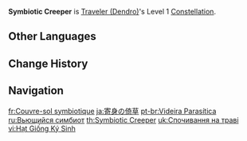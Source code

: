 {{Constellation Infobox
|image         = Constellation Symbiotic Creeper.png
|character     = Traveler (Dendro)
|level         = 1
|description   = After [[Razorgrass Blade]] hits an opponent, it will regenerate 3.5 Energy for the Traveler.
|utility1      = Energy
}}
'''Symbiotic Creeper''' is [[Traveler (Dendro)]]'s Level 1 [[Constellation]].

==Other Languages==
{{Other Languages
|en      = Symbiotic Creeper
|zhs     = 寄身的倚草
|zhs_rm  = Jìshēn de Yǐcǎo
|zht     = 寄身的倚草
|zht_rm  = Jìshēn de Yǐcǎo
|zh_tl   = 
|ja      = 寄身の倚草
|ja_rm   = Kishin no Isou{{Assumed}}
|ja_tl   = Give Oneself to Leaning on Grass
|ko      = 공생의 풀
|ko_rm   = Gongsaeng-ui Pul
|ko_tl   = Symbiosis Grass
|es      = Enredadera simbiótica
|es_tl   = Symbiotic Creeper
|fr      = Couvre-sol symbiotique
|fr_tl   = Symbiotic Groundcover
|ru      = Вьющийся симбиот
|ru_tl   = Climbing Symbiote
|th      = Symbiotic Creeper
|vi      = Hạt Giống Ký Sinh
|vi_tl   = 
|de      = Parasitäres Gras
|de_tl   = Parasitic Gras
|id      = Symbiotic Creeper
|pt      = Videira Parasítica
|pt_tl   = 
|tr      = Simbiyot Sürüngen
|tr_tl   = Symbiotic Creeper
|it      = Parassita rampicante
|it_tl   = 
}}

==Change History==
{{Change History|3.0}}

==Navigation==
{{Talent Navbox|Traveler (Dendro)}}

[[fr:Couvre-sol symbiotique]]
[[ja:寄身の倚草]]
[[pt-br:Videira Parasítica]]
[[ru:Вьющийся симбиот]]
[[th:Symbiotic Creeper]]
[[uk:Спочивання на траві]]
[[vi:Hạt Giống Ký Sinh]]